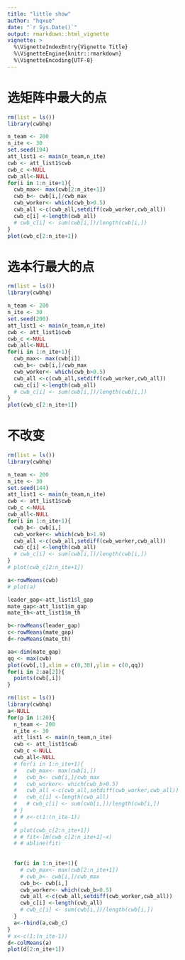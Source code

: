 ```yaml
---
title: "little show"
author: "hqxue"
date: "`r Sys.Date()`"
output: rmarkdown::html_vignette
vignette: >
  %\VignetteIndexEntry{Vignette Title}
  %\VignetteEngine{knitr::rmarkdown}
  %\VignetteEncoding{UTF-8}
---
```


# 选矩阵中最大的点
```r
rm(list = ls())
library(cwbhq)

n_team <- 200
n_ite <- 30
set.seed(194)
att_list1 <- main(n_team,n_ite)
cwb <- att_list1$cwb
cwb_c <-NULL
cwb_all<-NULL
for(i in 1:n_ite+1){
  cwb_max<- max(cwb[2:n_ite+1])
  cwb_b<- cwb[i,]/cwb_max
  cwb_worker<- which(cwb_b>0.5)
  cwb_all <-c(cwb_all,setdiff(cwb_worker,cwb_all))
  cwb_c[i] <-length(cwb_all)
  # cwb_c[i] <- sum(cwb[i,])/length(cwb[i,])
}
plot(cwb_c[2:n_ite+1])
```

# 选本行最大的点

```r
rm(list = ls())
library(cwbhq)

n_team <- 200
n_ite <- 30
set.seed(200)
att_list1 <- main(n_team,n_ite)
cwb <- att_list1$cwb
cwb_c <-NULL
cwb_all<-NULL
for(i in 1:n_ite+1){
  cwb_max<- max(cwb[i])
  cwb_b<- cwb[i,]/cwb_max
  cwb_worker<- which(cwb_b>0.5)
  cwb_all <-c(cwb_all,setdiff(cwb_worker,cwb_all))
  cwb_c[i] <-length(cwb_all)
  # cwb_c[i] <- sum(cwb[i,])/length(cwb[i,])
}
plot(cwb_c[2:n_ite+1])
```

# 不改变

```r
rm(list = ls())
library(cwbhq)

n_team <- 200
n_ite <- 30
set.seed(144)
att_list1 <- main(n_team,n_ite)
cwb <- att_list1$cwb
cwb_c <-NULL
cwb_all<-NULL
for(i in 1:n_ite+1){
  cwb_b<- cwb[i,]
  cwb_worker<- which(cwb_b>1.9)
  cwb_all <-c(cwb_all,setdiff(cwb_worker,cwb_all))
  cwb_c[i] <-length(cwb_all)
  # cwb_c[i] <- sum(cwb[i,])/length(cwb[i,])
}
# plot(cwb_c[2:n_ite+1])

a<-rowMeans(cwb)
# plot(a)

leader_gap<-att_list1$l_gap
mate_gap<-att_list1$m_gap
mate_th<-att_list1$m_th

b<-rowMeans(leader_gap)
c<-rowMeans(mate_gap)
d<-rowMeans(mate_th)

aa<-dim(mate_gap)
qq <- max(cwb)
plot(cwb[,1],xlim = c(0,30),ylim = c(0,qq))
for(i in 2:aa[2]){
  points(cwb[,i])
}

```









```r
rm(list = ls())
library(cwbhq)
a<-NULL
for(p in 1:20){
  n_team <- 200
  n_ite <- 30
  att_list1 <- main(n_team,n_ite)
  cwb <- att_list1$cwb
  cwb_c <-NULL
  cwb_all<-NULL
  # for(i in 1:n_ite+1){
  #   cwb_max<- max(cwb[i,])
  #   cwb_b<- cwb[i,]/cwb_max
  #   cwb_worker<- which(cwb_b>0.5)
  #   cwb_all <-c(cwb_all,setdiff(cwb_worker,cwb_all))
  #   cwb_c[i] <-length(cwb_all)
  #   # cwb_c[i] <- sum(cwb[i,])/length(cwb[i,])
  # }
  # # x<-c(1:(n_ite-1))
  # 
  # plot(cwb_c[2:n_ite+1])
  # # fit<-lm(cwb_c[2:n_ite+1]~x)
  # # abline(fit)
  
  
  for(i in 1:n_ite+1){
    # cwb_max<- max(cwb[2:n_ite+1])
    # cwb_b<- cwb[i,]/cwb_max
    cwb_b<- cwb[i,]
    cwb_worker<- which(cwb_b>0.5)
    cwb_all <-c(cwb_all,setdiff(cwb_worker,cwb_all))
    cwb_c[i] <-length(cwb_all)
    # cwb_c[i] <- sum(cwb[i,])/length(cwb[i,])
  }
  a<-rbind(a,cwb_c)
}
# x<-c(1:(n_ite-1))
d<-colMeans(a)
plot(d[2:n_ite+1])




```

